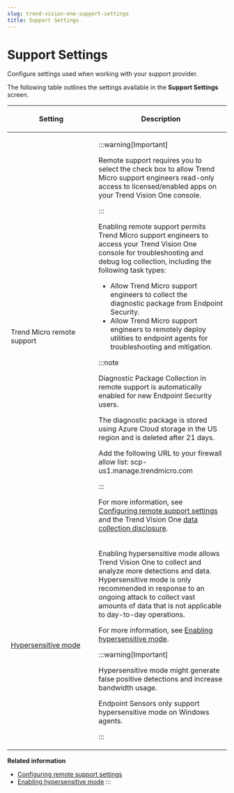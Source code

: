 ```yaml
---
slug: trend-vision-one-support-settings
title: Support Settings
---
```

# Support Settings

Configure settings used when working with your support provider.

The following table outlines the settings available in the **Support Settings** screen.

<table>
<colgroup>
<col style="width: 40%" />
<col style="width: 60%" />
</colgroup>
<thead>
<tr>
<th><p>Setting</p></th>
<th><p>Description</p></th>
</tr>
</thead>
<tbody>
<tr>
<td><p>Trend Micro remote support</p></td>
<td>

:::warning[Important]

<p>Remote support requires you to select the check box to allow Trend Micro support engineers read-only access to licensed/enabled apps on your Trend Vision One console.</p>


:::


<p>Enabling remote support permits Trend Micro support engineers to access your Trend Vision One console for troubleshooting and debug log collection, including the following task types:</p>
<ul>
<li>Allow Trend Micro support engineers to collect the diagnostic package from Endpoint Security.</li>
<li>Allow Trend Micro support engineers to remotely deploy utilities to endpoint agents for troubleshooting and mitigation.</li>
</ul>


:::note

<p>Diagnostic Package Collection in remote support is automatically enabled for new Endpoint Security users.</p>
<p>The diagnostic package is stored using Azure Cloud storage in the US region and is deleted after 21 days.</p>
<p>Add the following URL to your firewall allow list: scp-us1.manage.trendmicro.com</p>


:::


<p>For more information, see <a href="trend-vision-one-configuring-remote-support">Configuring remote support settings</a> and the Trend Vision One <a href="https://success.trendmicro.com/dcx/s/solution/000297795?language=en_US">data collection disclosure</a>.</p></td>
</tr>
<tr>
<td><p><a href="trend-vision-one-enabling-hypersensitive-mode">Hypersensitive mode</a></p></td>
<td><p>Enabling hypersensitive mode allows Trend Vision One to collect and analyze more detections and data. Hypersensitive mode is only recommended in response to an ongoing attack to collect vast amounts of data that is not applicable to day-to-day operations.</p>
<p>For more information, see <a href="trend-vision-one-enabling-hypersensitive-mode">Enabling hypersensitive mode</a>.</p>


:::warning[Important]

<p>Hypersensitive mode might generate false positive detections and increase bandwidth usage.</p>
<p>Endpoint Sensors only support hypersensitive mode on Windows agents.</p>


:::

</td>
</tr>
</tbody>
</table>

**Related information**

- [Configuring remote support settings](configuring-remote-support.md "Allow Trend Micro support engineers to execute remote support tasks in your Trend Vision One console.")
- [Enabling hypersensitive mode](enabling-hypersensitive-mode.md "Allows Trend Vision One to collect and analyze more detections and data.")
:::
